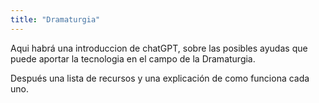 ```yaml
---
title: "Dramaturgia"
---
```


Aqui habrá una introduccion de chatGPT, sobre las posibles ayudas que puede aportar la tecnologia en el campo de la Dramaturgia.

Después una lista de recursos y una explicación de como funciona cada uno.